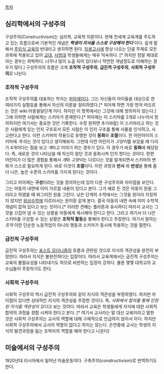 [[목차]]

== 심리학에서의 구성주의 ==
구성주의(Constructivism)는 심리학, 교육학 이론이다. 현재 전세계 교육계를 주도하고 있는 흐름으로써 기본적인 개념은 '''''학생이 지식을 스스로 구성해야 한다''''' 이다. 쉽게 말해서 [[주입식 교육]]의 반대라고 생각하면 된다. [[임용고시]]에 항상 나오는 단골 주제로 모든 과목에 적용되고 있어 [[교대]], [[사범대]] 학생들에게는 매우 익숙하다. [* 하지만 정말 제대로 아는 경우는 희박하다. 너무나 많이 노출 되어 있다보니 막연한 개념정도로 이해하는 경우가 많다.]
구성주의의 흐름은 크게 '''조작적 구성주의''', '''급진적 구성주의''', '''사회적 구성주의'''로 나뉜다.

=== 조작적 구성주의 ===
조작적 구성주의를 대표하는 학자는 [[피아제]]이다. 그는 자신들의 아이들을 대상으로 한 여러가지 실험등을 통해서 자신의 이론을 정리하였다.[* 피아제 하면 가장 먼저 떠오르는 것은 wiki:아동발달단계 이다. 하지만 이 항목에서는 그것에 대해 정의하지 않는다.] 그에 의하면 사람에게는 스키마가 존재한다.[* 피아제는 이 스키마를 2개로 나누어서 정의하지만 여기서는 중요한 것만 기록한다. 수정 원하면 추가바람] 이 스키마라고 하는 것은 사람에게 있는 인지 구조로서 모든 사람은 이 인지 구조를 통해 사물을 인식하고, 사고한다고 한다. 이런 스키마의 작용으로 유명한 것이 '''동화'''와 '''조절'''이다. 한 어린아이의 스키마에 ''개'' 라는 것이 있다고 생각해보자. 그런데 이런 어린이가 ''고양이''를 보았을 때 다리가 4개이다는 점을 보고 ''개''라고 이야기 하는 경우가 있다. 이 경우가 바로 '''동화'''에 해당된다. 즉, 새로운 것이 나타났을 때 자신이 알던 것과 동화시켜 인지 한다는 것이다. 한편 어린이가 더 많은 경험을 통해서 ''개''와 ''고양이''는 다르다는 것을 알게되면서 스키마의 변화가 스스로 필요하게 된다. 바로 이것이 '''조절'''이다. 이런 과정과 '''반사''' 와 '''반성'''을 통해 좀더 나은, 높은 수준의 스키마를 가지게 된다는 것이다.

그리고 피아제는 '''구성'''이라는 것을 정의하는데 있어 다른 구성주의와 차이점을 보인다. 그는 아동의 내면에 이미 가르칠 내용이 있다고 본다. 그가 예로 든 것은 아동이 원을 그리라고 하였을 때 찌그러진 원을 그린다. 낮은 단계의 수학에서는 그것을 원이라 지칭하지 않지만 [[위상수학]]에 이르러서는 원이랑 같게 본다. 결국 아동의 내면 속에 이미 수학적 개념이 잡혀 있다고 보는 것이다.[* 이러한 견해는 플라톤과 유사하다] 따라서 교사는 그것을 끄집어 낼 수 있는 상황을 아동에게 제시해야 한다고 한다. 그리고 여기서 더 나은 스키마를 구성할 수 있는 상황은 '''조작적 활동'''을 통해야 한다고 주장한다. 여기서 말하는 ''조작'' 이란 단순한 노동작업이 아니라 행동과 스키마가 동시에 작용하는 것을 말한다.

=== 급진적 구성주의 ===
급진적 구성주의는 [[포스트 모더니즘]]의 흐름과 관련된 것으로 지식의 객관성을 완전히 부정한다. 따라서 지식은 불완전하다는 입장이다. 따라서 교육계에서는 급진적 구성주의는 교육의 불필요성을 나타내기도 하므로 비판하는 입장이 강하다. 물론 몇몇 대학교의 교수님들이 주장하기도 한다.

=== 사회적 구성주의 ===
사회적 구성주의 역시 급진적 구성주의와 같이 지식의 객관성을 부정하였다. 하지만 차이점이 있다면 상대적인 지식의 객관성을 주장한 것이다. 즉, ''사회에서 합의를 통해 인정된 지식을 객관성이 있다''고 보는 것이다. 따라서 교육은 학생들에게 지식에 대한 사회적 합의의 과정을 경험 시켜야 한다고 본다. [* 여기서 교사라는 말 대신 교육이라고 말한 것은 사회적 구성주의는 교사의 역할에 대해 구체적으로 언급하지 않아서 이다. 하지만 사회적 구성주의에서 교사의 역할이 없다고 하지는 않는다. 은연중에 교사는 학생의 지식의 발견과정을 돕는 조력자의 역할을 해야 한다고 나온다]

== 미술에서의 구성주의 ==

1920년대 러시아에서 일어난 미술운동이다. 구축주의(constructivism)로 번역하기도 한다.
